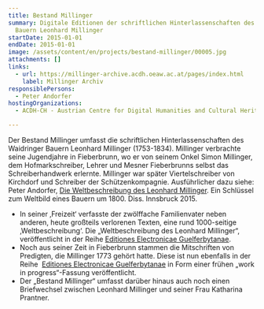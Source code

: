 ```yaml
---
title: Bestand Millinger
summary: Digitale Editionen der schriftlichen Hinterlassenschaften des Tiroler
  Bauern Leonhard Millinger
startDate: 2015-01-01
endDate: 2015-01-01
image: /assets/content/en/projects/bestand-millinger/00005.jpg
attachments: []
links:
  - url: https://millinger-archive.acdh.oeaw.ac.at/pages/index.html
    label: Millinger Archiv
responsiblePersons:
  - Peter Andorfer
hostingOrganizations:
  - ACDH-CH - Austrian Centre for Digital Humanities and Cultural Heritage

---
```

Der Bestand Millinger umfasst die schriftlichen Hinterlassenschaften des Waidringer Bauern Leonhard Millinger (1753-1834). Millinger verbrachte seine Jugendjahre in Fieberbrunn, wo er von seinem Onkel Simon Millinger, dem Hofmarkschreiber, Lehrer und Mesner Fieberbrunns selbst das Schreiberhandwerk erlernte. Millinger war später Viertelschreiber von Kirchdorf und Schreiber der Schützenkompagnie. Ausführlicher dazu siehe: Peter Andorfer, [Die Weltbeschreibung des Leonhard Millinger](https://github.com/csae8092/MWB/blob/master/Die%20Weltbeschreibung%20des%20Leonhard%20Millinger.pdf). Ein Schlüssel zum Weltbild eines Bauern um 1800. Diss. Innsbruck 2015.

*   In seiner ‚Freizeit‘ verfasste der zwölffache Familienvater neben anderen, heute großteils verlorenen Texten, eine rund 1000-seitige ‚Weltbeschreibung‘. Die „Weltbeschreibung des Leonhard Millinger“, veröffentlicht in der Reihe [Editiones Electronicae Guelferbytanae](http://diglib.hab.de/edoc/ed000223/start.htm "Editiones Electronicae Guelferbytanae").
*   Noch aus seiner Zeit in Fieberbrunn stammen die Mitschriften von Predigten, die Millinger 1773 gehört hatte. Diese ist nun ebenfalls in der Reihe  [Editio](http://diglib.hab.de/edoc/ed000232/start.htm "Editiones Electronicae Guelferbytanae")[nes Electronicae Guelferbytanae](http://diglib.hab.de/edoc/ed000232/start.htm "Editiones Electronicae Guelferbytanae") in Form einer frühen „work in progress“-Fassung veröffentlicht.
*   Der „Bestand Millinger“ umfasst darüber hinaus auch noch einen Briefwechsel zwischen Leonhard Millinger und seiner Frau Katharina Prantner.